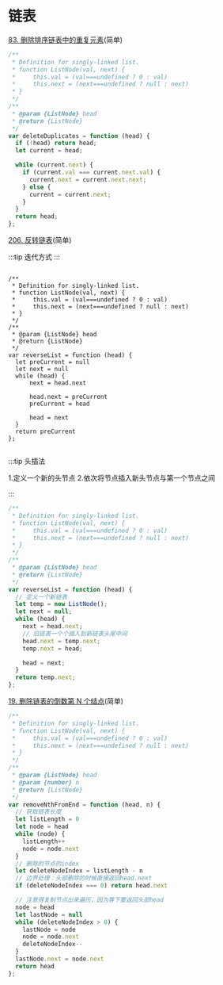 # 链表

[83. 删除排序链表中的重复元素](https://leetcode.cn/problems/remove-duplicates-from-sorted-list/description/)(简单)

```js
/**
 * Definition for singly-linked list.
 * function ListNode(val, next) {
 *     this.val = (val===undefined ? 0 : val)
 *     this.next = (next===undefined ? null : next)
 * }
 */
/**
 * @param {ListNode} head
 * @return {ListNode}
 */
var deleteDuplicates = function (head) {
  if (!head) return head;
  let current = head;

  while (current.next) {
    if (current.val === current.next.val) {
      current.next = current.next.next;
    } else {
      current = current.next;
    }
  }
  return head;
};
```

[206. 反转链表](https://leetcode.cn/problems/reverse-linked-list/description/)(简单)

:::tip 迭代方式
:::

```

/**
 * Definition for singly-linked list.
 * function ListNode(val, next) {
 *     this.val = (val===undefined ? 0 : val)
 *     this.next = (next===undefined ? null : next)
 * }
 */
/**
 * @param {ListNode} head
 * @return {ListNode}
 */
var reverseList = function (head) {
  let preCurrent = null
  let next = null
  while (head) {
      next = head.next

      head.next = preCurrent
      preCurrent = head

      head = next
  }
  return preCurrent
};


```

:::tip 头插法

1.定义一个新的头节点 2.依次将节点插入新头节点与第一个节点之间

:::

```js
/**
 * Definition for singly-linked list.
 * function ListNode(val, next) {
 *     this.val = (val===undefined ? 0 : val)
 *     this.next = (next===undefined ? null : next)
 * }
 */
/**
 * @param {ListNode} head
 * @return {ListNode}
 */
var reverseList = function (head) {
  // 定义一个新链表
  let temp = new ListNode();
  let next = null;
  while (head) {
    next = head.next;
    // 旧链表一个个插入到新链表头尾中间
    head.next = temp.next;
    temp.next = head;

    head = next;
  }
  return temp.next;
};
```

[19. 删除链表的倒数第 N 个结点](https://leetcode.cn/problems/remove-nth-node-from-end-of-list/description/)(简单)

```js
/**
 * Definition for singly-linked list.
 * function ListNode(val, next) {
 *     this.val = (val===undefined ? 0 : val)
 *     this.next = (next===undefined ? null : next)
 * }
 */
/**
 * @param {ListNode} head
 * @param {number} n
 * @return {ListNode}
 */
var removeNthFromEnd = function (head, n) {
  // 获取链表长度
  let listLength = 0
  let node = head
  while (node) {
    listLength++
    node = node.next
  }
  // 删除的节点的index
  let deleteNodeIndex = listLength - n
  // 边界处理：头部删除的时候直接返回head.next
  if (deleteNodeIndex === 0) return head.next

  // 注意得复制节点出来遍历，因为等下要返回头部head
  node = head
  let lastNode = null
  while (deleteNodeIndex > 0) {
    lastNode = node
    node = node.next
    deleteNodeIndex--
  }
  lastNode.next = node.next
  return head
};
```
